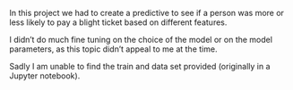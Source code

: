 In this project we had to create a predictive to see
if a person was more or less likely to pay a blight
ticket based on different features.

I didn't do much fine tuning on the choice of the model
or on the model parameters, as this topic didn't appeal
to me at the time.

Sadly I am unable to find the train and data set provided
(originally in a Jupyter notebook).
